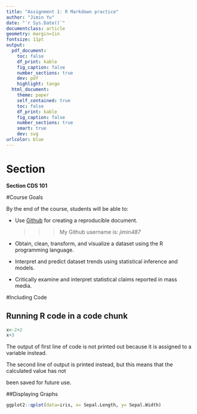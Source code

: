 ```yaml
---
title: "Assignment 1: R Markdown practice"
author: "Jimin Yu"
date: "`r Sys.Date()`"
documentclass: article
geometry: margin=1in
fontsize: 11pt
output:
  pdf_document:
    toc: false
    df_print: kable
    fig_caption: false
    number_sections: true
    dev: pdf
    highlight: tango
  html_document:
    theme: paper
    self_contained: true
    toc: false
    df_print: kable
    fig_caption: false
    number_sections: true
    smart: true
    dev: svg
urlcolor: blue
---
```


<!-- Write your Markdown below this line -->

# Section

__Section CDS 101__

#Course Goals

By the end of the course, students will be able to:

+ Use [Github](https://github.com/) for creating a reproducible document.  

   >>>My Github username is: *jimin487*
   
+ Obtain, clean, transform, and visualize a dataset using the R programming language.

+ Interpret and predict dataset trends using statistical inference and models.

+ Critically examine and interpret statistical claims reported in mass media. 

#Including Code

## Running R code in a code chunk

```r
x<-2+2 
x+3
```

The output of first line of code is not printed out because it is assigned to a variable instead.

The second line of output is printed instead, but this means that the calculated value has not 

been saved for future use.

##Displaying Graphs

```r
ggplot2::qplot(data=iris, x= Sepal.Length, y= Sepal.Width)
```







